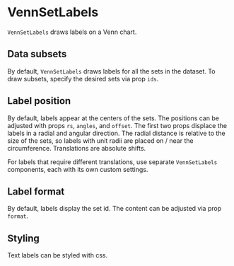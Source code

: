 
# VennSetLabels

<Meta of={VennSetLabelsStories} />

`VennSetLabels` draws labels on a Venn chart.

<ArgTypes of={VennSetLabelsStories} />

## Data subsets

By default, `VennSetLabels` draws labels for all the sets in the dataset.
To draw subsets, specify the desired sets via prop `ids`.

<Canvas of={VennSetLabelsStories.Default} />
<Canvas of={VennSetLabelsStories.OneSet} />

## Label position

By default, labels appear at the centers of the sets.
The positions can be adjusted with props `rs`, `angles`, and `offset`.
The first two props displace the labels in a radial and angular direction.
The radial distance is relative to the size of the sets, so labels with unit radii are placed on / near the circumference.
Translations are absolute shifts.

<Canvas of={VennSetLabelsStories.LabelsUnderSets} />

For labels that require different translations, use separate `VennSetLabels` components, each with its own custom settings.

<Canvas of={VennSetLabelsStories.LabelsAtCustomAngles} />

## Label format

By default, labels display the set id. The content can be adjusted via prop `format`.

<Canvas of={VennSetLabelsStories.CustomFormat} />

## Styling

Text labels can be styled with css.

<Canvas of={VennSetLabelsStories.Styled} />
